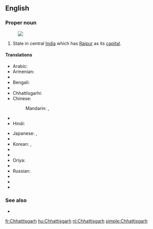 ==English==
{{wikipedia}}

===Proper noun===
{{en-proper noun}}
[[Image:Chhattisgarh in India (disputed hatched).svg|thumb|]]
# State in central [[India]] which has [[Raipur]] as its [[capital]].

====Translations====
{{trans-top|Chhattisgarh}}
* Arabic: {{t-|ar|تشاتيسغار|m|tr=tshatisghaar}}
* Armenian: {{t-|hy|Չատտիսգարհ|tr=Čattisgarh}}
* {{trreq|Assamese}}
* Bengali: {{t-|bn|ছত্তীসগঢ়|sc=Beng}}
* {{trreq|Bulgarian}}
* Chhattisgarhi: {{tø|hne|छत्तीसगढ़|sc=Deva}}
* Chinese:
*: Mandarin: {{t|cmn|恰蒂斯加爾邦|sc=Hani}},  {{t|cmn|恰蒂斯加尔邦|tr=Qiàdìsījiā'ěr-bāng|sc=Hani}}
* {{trreq|Gujarati}}
* Hindi: {{t+|hi|छत्तीसगढ़|tr=chattīsgaṛh}}
{{trans-mid}}
* Japanese: {{t-|ja|チャッティースガル州|tr=Chattīsugaru-shū}},  {{t-|ja|チャッティースガル|tr=Chattīsugaru}}
* {{trreq|Kannada}}
* Korean: {{t|ko|차티스가르 주|sc=Kore}}, {{t|ko|차티스가르|sc=Kore}}
* {{trreq|Malayalam}}
* {{trreq|Marathi}}
* Oriya: {{t-|or|ଛତିଶଗଡ଼|sc=Orya}}
* {{trreq|Punjabi}}
* Russian: {{t-|ru|Чхаттисгарх|m|tr=Čxattisgárx}}
* {{trreq|Sinhalese}}
* {{trreq|Tamil}}
* {{trreq|Telugu}}
{{trans-bottom}}

===See also===
* {{list|en|states of India}}


[[fr:Chhattisgarh]]
[[hu:Chhattisgarh]]
[[nl:Chhattisgarh]]
[[simple:Chhattisgarh]]